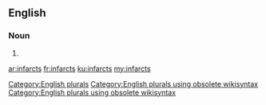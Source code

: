 ==English==

===Noun===
{{head|en}}

# {{plural of|infarct}}

[[Category:English plurals]][[Category:English plurals using obsolete wikisyntax]][[Category:English plurals using obsolete wikisyntax]]

[[ar:infarcts]]
[[fr:infarcts]]
[[ku:infarcts]]
[[my:infarcts]]